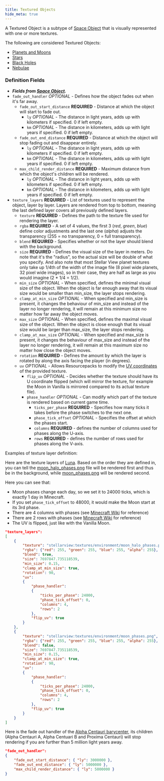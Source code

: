 ```yaml
---
title: Textured Objects
hide_meta: true
---
```


A Textured Object is a subtype of [Space Object](https://moddedmc.wiki/cs/project/stellarview/docs/resourcepacks/space_objects) that is visually represented with one or more textures.

The following are considered Textured Objects:
* [Planets and Moons](https://moddedmc.wiki/cs/project/stellarview/docs/resourcepacks/planets_and_moons)
* [Stars](https://moddedmc.wiki/cs/project/stellarview/docs/resourcepacks/stars)
* [Black Holes](https://moddedmc.wiki/cs/project/stellarview/docs/resourcepacks/black_holes)
* [Nebulae](https://moddedmc.wiki/cs/project/stellarview/docs/resourcepacks/nebulae)

### Definition Fields

* ***Fields from [Space Object](https://moddedmc.wiki/cs/project/stellarview/docs/resourcepacks/space_objects).***
* `fade_out_handler` *OPTIONAL* - Defines how the object fades out when it's far away.
    * `fade_out_start_distance` **REQUIRED** - Distance at which the object will start to fade out. 
        * `ly` *OPTIONAL* - The distance in light years, adds up with kilometers if specified. 0 if left empty.
        * `km` *OPTIONAL* - The distance in kilometers, adds up with light years if specified. 0 if left empty.
    * `fade_out_end_distance` **REQUIRED** - Distance at which the object will stop fading out and disappear entirely. 
        * `ly` *OPTIONAL* - The distance in light years, adds up with kilometers if specified. 0 if left empty.
        * `km` *OPTIONAL* - The distance in kilometers, adds up with light years if specified. 0 if left empty.
    * `max_child_render_distance` **REQUIRED** - Maximum distance from which the object's children will be rendered.
        * `ly` *OPTIONAL* - The distance in light years, adds up with kilometers if specified. 0 if left empty.
        * `km` *OPTIONAL* - The distance in kilometers, adds up with light years if specified. 0 if left empty.
* `texture_layers` **REQUIRED** - List of textures used to represent the object, layer by layer. Layers are rendered from top to bottom, meaning the last defined layer covers all previously defined layers.
    * `texture` **REQUIRED** - Defines the path to the texture file used for rendering the layer.
    * `rgba` **REQUIRED** - A set of 4 values, the first 3 (*red*, *green*, *blue*) define color adjustments and the last one (*alpha*) adjusts the transparency (255 = no transparency, 0 = full transparency).
    * `blend` **REQUIRED** - Specifies whether or not the layer should blend with the background.
    * `size` **REQUIRED** - Defines the visual size of the layer in meters. Do note that it's the "radius", so the actual size will be double of what you specify.
	And also note that most Stellar View planet textures only take up 1/4th of the width of the image file (8 pixel wide planets, 32 pixel wide images), so in their case, they are half as large as you would imagine (2 * 1/4 = 1/2).
    * `min_size` *OPTIONAL* - When specified, defines the minimal visual size of the object. When the object is far enough away that its visual size would be smaller than min_size, the layer stops rendering.
    * `clamp_at_min_size` *OPTIONAL* - When specified and min_size is present, it changes the behaviour of min_size and instead of the layer no longer rendering, it will remain at this minimum size no matter how far away the object moves.
    * `max_size` *OPTIONAL* - When specified, defines the maximal visual size of the object. When the object is close enough that its visual size would be larger than max_size, the layer stops rendering.
    * `clamp_at_max_size` *OPTIONAL* - When specified and max_size is present, it changes the behaviour of max_size and instead of the layer no longer rendering, it will remain at this maximum size no matter how close the object moves.
    * `rotation` **REQUIRED** - Defines the amount by which the layer is rotated by along the axis facing the player (in degrees).
    * `uv` *OPTIONAL* - Allows Resourcepacks to modify the [UV coordinates](https://en.wikipedia.org/wiki/UV_mapping) of the provided texture.
	    * `flip_uv` *OPTIONAL* - Decides whether the texture should have its U coordinate flipped (which will mirror the texture, for example the Moon in Vanilla is mirrored compared to its actual texture file).
        * `phase_handler` *OPTIONAL* - Can modify which part of the texture is rendered based on current game time.
            * `ticks_per_phase` **REQUIRED** - Specifies how many ticks it takes before the phase switches to the next one.
            * `phase_tick_offset` *OPTIONAL* - Specifies the offset at which the phases start.
            * `columns` **REQUIRED** - defines the number of columns used for phases along the U-axis.
            * `rows` **REQUIRED** - defines the number of rows used for phases along the V-axis.

Examples of texture layer definition:

Here are the texture layers of [Luna](https://github.com/Povstalec/StellarView/blob/main/src/main/resources/assets/stellarview/stellarview/celestials/moon/milky_way/sol/earth/luna.json#L16-L58).
Based on the order they are defined in, you can tell the [moon_halo_phases.png](https://github.com/Povstalec/StellarView/blob/main/src/main/resources/assets/stellarview/textures/environment/moon_halo_phases.png)
file will be rendered first and thus be in the background, while [moon_phases.png](https://github.com/Povstalec/StellarView/blob/main/src/main/resources/assets/stellarview/textures/environment/moon_phases.png) will be rendered second.

Here you can see that:
* Moon phases change each day, so we set it to 24000 ticks, which is exactly 1 day in Minecraft.
* If you set `phase_tick_offset` to 48000, it would make the Moon start at its 3rd phase.
* There are 4 columns with phases (see [Minecraft Wiki](https://minecraft.wiki/w/Moon#/media/File:201111102025_moon_phases.png) for reference)
* There are 2 rows with phases (see [Minecraft Wiki](https://minecraft.wiki/w/Moon#/media/File:201111102025_moon_phases.png) for reference)
* The UV is flipped, just like with the Vanilla Moon.
```json
"texture_layers":
[
	{
		"texture": "stellarview:textures/environment/moon_halo_phases.png",
		"rgba": {"red": 255, "green": 255, "blue": 255, "alpha": 255},
		"blend": true,
		"size": 7697847.735118539,
		"min_size": 0.15,
		"clamp_at_min_size": true,
		"rotation": 90,
		"uv":
		{
			"phase_handler":
			{
				"ticks_per_phase": 24000,
				"phase_tick_offset": 0,
				"columns": 4,
				"rows": 2
			},
			"flip_uv": true
		}
	},
	{
		"texture": "stellarview:textures/environment/moon_phases.png",
		"rgba": {"red": 255, "green": 255, "blue": 255, "alpha": 255},
		"blend": false,
		"size": 7697847.735118539,
		"min_size": 0.15,
		"clamp_at_min_size": true,
		"rotation": 90,
		"uv":
		{
			"phase_handler":
			{
				"ticks_per_phase": 24000,
				"phase_tick_offset": 0,
				"columns": 4,
				"rows": 2
			},
			"flip_uv": true
		}
	}
]
```

Here is the fade out handler of the [Alpha Centauri barycenter](https://github.com/Povstalec/StellarView/blob/main/src/main/resources/assets/stellarview/stellarview/celestials/star/milky_way/alpha_centauri/alpha_centauri_barycenter.json#L7-L12),
its children (Alpha Centauri A, Alpha Centuari B and Proxima Centauri) will stop rendering if you are further than 5 million light years away.

```json
"fade_out_handler":
{
	"fade_out_start_distance": { "ly": 3000000 },
	"fade_out_end_distance": { "ly": 5000000 },
	"max_child_render_distance": { "ly": 5000000 }
}
```
